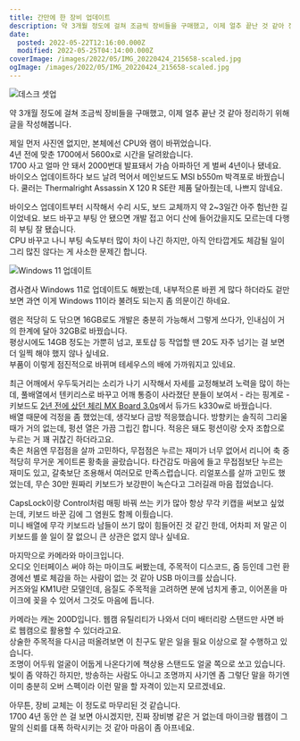 ```yaml
---
title: 간만에 한 장비 업데이트
description: 약 3개월 정도에 걸쳐 조금씩 장비들을 구매했고, 이제 얼추 끝난 것 같아 정리하기 위해 글을 작성해봅니다. 제일 먼저 사진엔 없지만, 본체에선 CPU와 램이 바뀌었습니다.4년 전에 맞춘 1700에서 5600x로 시간을 달려왔습니다.1700 사고 얼마 안 돼서 2000번대 발표돼서 가슴 아파하던 게 벌써 4년이나 됐네요.바이오스 업데이트하다 보드 날려 먹어서 메인보드도 MSI b550m 박격포로 바꿨습니다. 쿨러는 Thermalright Assassin X
date:
  posted: 2022-05-22T12:16:00.000Z
  modified: 2022-05-25T04:14:00.000Z
coverImage: /images/2022/05/IMG_20220424_215658-scaled.jpg
ogImage: /images/2022/05/IMG_20220424_215658-scaled.jpg
---
```


![데스크 셋업](/images/2022/05/IMG_20220424_215658.jpg)

약 3개월 정도에 걸쳐 조금씩 장비들을 구매했고, 이제 얼추 끝난 것 같아 정리하기 위해 글을 작성해봅니다.

제일 먼저 사진엔 없지만, 본체에선 CPU와 램이 바뀌었습니다.  
4년 전에 맞춘 1700에서 5600x로 시간을 달려왔습니다.  
1700 사고 얼마 안 돼서 2000번대 발표돼서 가슴 아파하던 게 벌써 4년이나 됐네요.  
바이오스 업데이트하다 보드 날려 먹어서 메인보드도 MSI b550m 박격포로 바꿨습니다. 쿨러는 Thermalright Assassin X 120 R SE란 제품 달아줬는데, 나쁘지 않네요.

바이오스 업데이트부터 시작해서 수리 시도, 보드 교체까지 약 2\~3일간 아주 험난한 길이었네요. 보드 바꾸고 부팅 안 됐으면 개발 접고 어디 산에 들어갔을지도 모르는데 다행히 부팅 잘 됐습니다.  
CPU 바꾸고 나니 부팅 속도부터 많이 차이 나긴 하지만, 아직 안타깝게도 체감될 일이 그리 많진 않다는 게 사소한 문제긴 합니다.

![Windows 11 업데이트](/images/2022/05/Screenshot-2022-05-22-212549.png)

겸사겸사 Windows 11로 업데이트도 해봤는데, 내부적으론 바뀐 게 많다 하더라도 겉만 보면 과연 이게 Windows 11이라 불려도 되는지 좀 의문이긴 하네요.

램은 적당히 도 닦으면 16GB로도 개발은 충분히 가능해서 그렇게 쓰다가, 인내심이 거의 한계에 달아 32GB로 바꿨습니다.  
평상시에도 14GB 정도는 가뿐히 넘고, 포토샵 등 작업할 땐 20도 자주 넘기는 걸 보면 더 일찍 해야 했지 않나 싶네요.  
부품이 이렇게 점진적으로 바뀌며 테세우스의 배에 가까워지고 있네요.

최근 어깨에서 우두둑거리는 소리가 나기 시작해서 자세를 교정해보려 노력을 많이 하는데, 풀배열에서 텐키리스로 바꾸고 어깨 통증이 사라졌단 분들이 보여서 - 라는 핑계로 - 키보드도 [2년 전에 샀던 체리 MX Board 3.0s](https://marshallku.com/chat/%ec%b2%b4%eb%a6%ac-mx-board-3-0s-%ea%b5%ac%eb%a7%a4)에서 듀가드 k330w로 바꿨습니다.  
배열 때문에 걱정을 좀 했었는데, 생각보다 금방 적응했습니다. 방향키는 솔직히 그리울 때가 거의 없는데, 펑션 열은 가끔 그립긴 합니다. 적응은 돼도 펑션이랑 숫자 조합으로 누르는 거 꽤 귀찮긴 하더라고요.  
축은 처음엔 무접점을 살까 고민하다, 무접점은 누르는 재미가 너무 없어서 리니어 축 중 적당히 무거운 게이트론 황축을 골랐습니다. 타건감도 마음에 들고 무접점보단 누르는 재미도 있고, 갈축보단 조용해서 여러모로 만족스럽습니다. 리얼포스를 살까 고민도 했었는데, 무슨 30만 원짜리 키보드가 보강판이 녹슨다고 그러길래 마음 접었습니다.

CapsLock이랑 Control처럼 매핑 바꿔 쓰는 키가 많아 항상 무각 키캡을 써보고 싶었는데, 키보드 바꾼 김에 그 염원도 함께 이뤘습니다.  
미니 배열에 무각 키보드라 남들이 쓰기 많이 힘들어진 것 같긴 한데, 어차피 저 말곤 이 키보드를 쓸 일이 잘 없으니 큰 상관은 없지 않나 싶네요.

마지막으로 카메라와 마이크입니다.  
오디오 인터페이스 써야 하는 마이크도 써봤는데, 주목적이 디스코드, 줌 등인데 그런 환경에선 별로 체감을 하는 사람이 없는 것 같아 USB 마이크를 샀습니다.  
커즈와일 KM1U란 모델인데, 음질도 주목적을 고려하면 분에 넘치게 좋고, 이어폰을 마이크에 꽂을 수 있어서 그것도 마음에 듭니다.

카메라는 캐논 200D입니다. 웹캠 유틸리티가 나와서 더미 배터리랑 스탠드만 사면 바로 웹캠으로 활용할 수 있더라고요.  
상술한 주목적을 다시금 떠올려보면 이 친구도 맡은 일을 필요 이상으로 잘 수행하고 있습니다.  
조명이 어두워 얼굴이 어둡게 나온다기에 책상용 스탠드도 얼굴 쪽으로 쏘고 있습니다. 빛이 좀 약하긴 하지만, 방송하는 사람도 아니고 조명까지 사기엔 좀 그렇단 말을 하기엔 이미 충분히 오버 스펙이라 이런 말을 할 자격이 있는지 모르겠네요.

아무튼, 장비 교체는 이 정도로 마무리된 것 같습니다.  
1700 4년 동안 쓴 걸 보면 아시겠지만, 진짜 장비병 같은 거 없는데 마이크랑 웹캠이 그 말의 신뢰를 대폭 하락시키는 것 같아 마음이 좀 아프네요.
